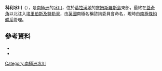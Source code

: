 {{Coord|64|9|S|57|14|W|source:GNIS|display=title}}

'''科利冰川'''（{{lang-en|Coley Glacier}}），是[[南極洲|南極洲]]的[[冰川|冰川]]，位於[[葛拉漢地|葛拉漢地]]的[[詹姆斯羅斯島|詹姆斯羅斯島]]東部，最終在[[蓋奇角|蓋奇角]]以北注入[[埃里伯斯及特勒灣|埃里伯斯及特勒灣]]，由[[英國|英國]]南極名稱諮詢委員會命名，現時由[[南極條約體系|南極條約體系]]管理。

==參考資料==
*{{cite gnis | type = antarid | id = 2962| name = Coley Glacier| accessdate = 2011-11-18}}
*{{usgs-gazetteer|id=2962}}

{{DEFAULTSORT:Coley Glacier}}
[[Category:南極洲冰川|Category:南極洲冰川]]


{{JamesRossIsland-geo-stub}}